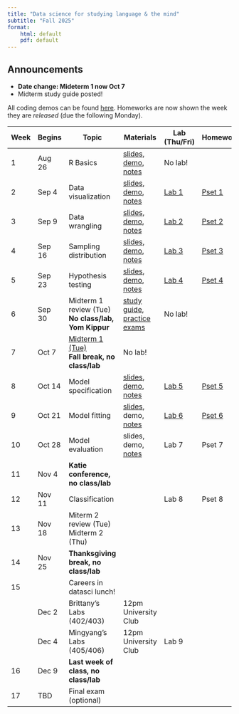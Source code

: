 ```yaml
---
title: "Data science for studying language & the mind"
subtitle: "Fall 2025"
format: 
    html: default
    pdf: default
---
```


::: {.callout-tip collapse="false"}
## Announcements

- **Date change: Mideterm 1 now Oct 7**
- Midterm study guide posted!
:::

All coding demos can be found [here](https://drive.google.com/drive/folders/1l9j6yEcL7rk6c6IUhKZOnRtO8lnsJx3O?usp=sharing). Homeworks are now shown the week they are *released* (due the following Monday). 

| Week | Begins |  Topic | Materials | Lab (Thu/Fri) | Homework  |
| -  | -- |  --- | ---- | --- | --- |
| 1 | Aug 26 | R Basics  | [slides](slides/r-basics.qmd), [demo](https://colab.research.google.com/drive/1Tv0Obx3hGCX9Zi956jI7_5SuRO5T95h8?usp=drive_link), [notes](notes/r-basics.qmd) | No lab! | |
| 2 | Sep 4 | Data visualization | [slides](slides/data-visualization.qmd), [demo](https://colab.research.google.com/drive/1eCKrIvYBn9-EoKAsh1_FWcRCVl5nLO7G?usp=sharing), [notes](notes/data-visualization.qmd) | [Lab 1](labs/lab-01.qmd) | [Pset 1](psets/pset-01.qmd) |
| 3 | Sep 9 | Data wrangling | [slides](slides/data-wrangling.qmd), [demo](https://colab.research.google.com/drive/11ncVhDIuxtrc_JXlLsEYO2G8mjEBGSQr?usp=sharing), [notes](notes/data-wrangling.qmd) |  [Lab 2](labs/lab-02.qmd) | [Pset 2](psets/pset-02.qmd) |
| 4 | Sep 16 | Sampling distribution | [slides](slides/sampling-distribution.qmd), [demo](https://colab.research.google.com/drive/11tKK1W1403-6Q2ug6-nmrfCGdo-25Rvr?usp=drive_link), [notes](notes/sampling-distribution.qmd) |  [Lab 3](labs/lab-03.qmd) | [Pset 3](psets/pset-03.qmd) | 
| 5 | Sep 23 | Hypothesis testing<br> | [slides](slides/hypothesis-testing.qmd), [demo](https://colab.research.google.com/drive/1VXypUt5Pc7Ti3x_hhqSYwyEV9CeqGsH-?usp=drive_link), [notes](notes/hypothesis-testing.qmd) | [Lab 4](labs/lab-04.qmd) | [Pset 4](psets/pset-04.qmd) |
| 6 | Sep 30 | Midterm 1 review (Tue)<br>**No class/lab, Yom Kippur** | [study guide](notes/exam-1-studyguide.qmd), [practice exams](https://drive.google.com/drive/folders/1FaF8Gn4dkvWEJxXSCwaXeO2Wk6mtmlOd?usp=drive_link) | No lab! |  |
| 7 | Oct 7 | [Midterm 1 (Tue)](exams/exam-01.qmd) <br>**Fall break, no class/lab** | No lab! | | 
| 8 | Oct 14 | Model specification | [slides](slides/model-specification.qmd), [demo](https://colab.research.google.com/drive/1pr69_Je9gNviDs3cC5aF672TVTMowzWR?usp=drive_link), [notes](notes/model-specification.qmd) | [Lab 5](labs/lab-05.qmd) | [Pset 5](psets/pset-05.qmd) | 
| 9 | Oct 21 | Model fitting | [slides](slides/model-fitting.qmd), demo, [notes](notes/model-fitting.qmd) | [Lab 6](labs/lab-06.qmd) | [Pset 6](psets/pset-06.qmd)  | 
| 10 | Oct 28 | Model evaluation | slides, demo, [notes](notes/model-evaluation.qmd) | Lab 7 | Pset 7 |
| 11 | Nov 4 | **Katie conference, no class/lab** | | |  |
| 12 | Nov 11 | Classification | |  Lab 8 | Pset 8 | 
| 13 | Nov 18 | Miterm 2 review (Tue)<br>Midterm 2 (Thu) | | |   | 
| 14 | Nov 25 |**Thanksgiving break, no class/lab**  |    |
| 15 | | Careers in datasci lunch! | |   |  |
|  | Dec 2 | Brittany's Labs (402/403) | 12pm University Club  |   |  |
|  |  Dec 4  |Mingyang's Labs (405/406) | 12pm University Club  |  Lab 9 |  |
| 16 | Dec 9 | **Last week of class, no class/lab** |  |  |  |
| 17 | TBD | Final exam (optional) |

